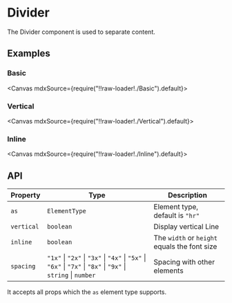 
<Meta title="Layouts/Divider" />

# Divider

The Divider component is used to separate content.

## Examples

### Basic

<Canvas mdxSource={require("!!raw-loader!./Basic").default}>
  <Story id="examples-divider--basic" />
</Canvas>

### Vertical

<Canvas mdxSource={require("!!raw-loader!./Vertical").default}>
  <Story id="examples-divider--vertical" />
</Canvas>

### Inline

<Canvas mdxSource={require("!!raw-loader!./Inline").default}>
  <Story id="examples-divider--inline" />
</Canvas>

## API

| Property   | Type                                                                                                           | Description                                  |
| ---------- | -------------------------------------------------------------------------------------------------------------- | -------------------------------------------- |
| `as`       | `ElementType`                                                                                                  | Element type, default is `"hr"`              |
| `vertical` | `boolean`                                                                                                      | Display vertical Line                        |
| `inline`   | `boolean`                                                                                                      | The `width` or `height` equals the font size |
| `spacing`  | `"1x"` \| `"2x"` \| `"3x"` \| `"4x"` \| `"5x"` \| `"6x"` \| `"7x"` \| `"8x"` \| `"9x"` \| `string` \| `number` | Spacing with other elements                  |

It accepts all props which the `as` element type supports.
